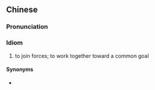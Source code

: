 {{also|协力同心}}
==Chinese==
{{zh-forms|s=协力同心|type=22}}

===Pronunciation===
{{zh-pron
|m=xiélì tóngxīn
|cat=id
}}

===Idiom===
{{zh-idiom}}

# to join forces; to work together toward a common goal

====Synonyms====
* {{zh-l|同心協力}}